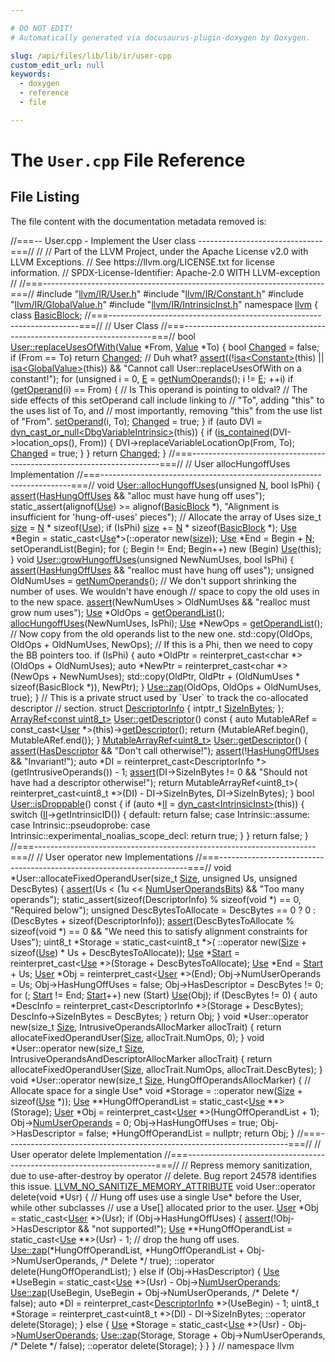 ```yaml
---

# DO NOT EDIT!
# Automatically generated via docusaurus-plugin-doxygen by Doxygen.

slug: /api/files/lib/lib/ir/user-cpp
custom_edit_url: null
keywords:
  - doxygen
  - reference
  - file

---
```





# The `User.cpp` File Reference

<DoxygenPage pluginConfig={pluginConfig}>




## File Listing

The file content with the documentation metadata removed is:

<ProgramListing>

<Link id="l00001" /><CodeLine lineNumber="1"><Highlight kind="comment">//===-- User.cpp - Implement the User class -------------------------------===//</Highlight><Highlight kind="normal"></Highlight></CodeLine>
<Link id="l00002" /><CodeLine lineNumber="2"><Highlight kind="normal"></Highlight><Highlight kind="comment">//</Highlight><Highlight kind="normal"></Highlight></CodeLine>
<Link id="l00003" /><CodeLine lineNumber="3"><Highlight kind="normal"></Highlight><Highlight kind="comment">// Part of the LLVM Project, under the Apache License v2.0 with LLVM Exceptions.</Highlight><Highlight kind="normal"></Highlight></CodeLine>
<Link id="l00004" /><CodeLine lineNumber="4"><Highlight kind="normal"></Highlight><Highlight kind="comment">// See https://llvm.org/LICENSE.txt for license information.</Highlight><Highlight kind="normal"></Highlight></CodeLine>
<Link id="l00005" /><CodeLine lineNumber="5"><Highlight kind="normal"></Highlight><Highlight kind="comment">// SPDX-License-Identifier: Apache-2.0 WITH LLVM-exception</Highlight><Highlight kind="normal"></Highlight></CodeLine>
<Link id="l00006" /><CodeLine lineNumber="6"><Highlight kind="normal"></Highlight><Highlight kind="comment">//</Highlight><Highlight kind="normal"></Highlight></CodeLine>
<Link id="l00007" /><CodeLine lineNumber="7"><Highlight kind="normal"></Highlight><Highlight kind="comment">//===----------------------------------------------------------------------===//</Highlight><Highlight kind="normal"></Highlight></CodeLine>
<Link id="l00008" /><CodeLine lineNumber="8"><Highlight kind="normal"></Highlight></CodeLine>
<Link id="l00009" /><CodeLine lineNumber="9"><Highlight kind="normal"></Highlight><Highlight kind="preprocessor">#include &quot;<a href="/docs/api/files/include/include/llvm/include/llvm/ir/user-h">llvm/IR/User.h</a>&quot;</Highlight><Highlight kind="normal"></Highlight></CodeLine>
<Link id="l00010" /><CodeLine lineNumber="10"><Highlight kind="normal"></Highlight><Highlight kind="preprocessor">#include &quot;<a href="/docs/api/files/include/include/llvm/include/llvm/ir/constant-h">llvm/IR/Constant.h</a>&quot;</Highlight><Highlight kind="normal"></Highlight></CodeLine>
<Link id="l00011" /><CodeLine lineNumber="11"><Highlight kind="normal"></Highlight><Highlight kind="preprocessor">#include &quot;<a href="/docs/api/files/include/include/llvm/include/llvm/ir/globalvalue-h">llvm/IR/GlobalValue.h</a>&quot;</Highlight><Highlight kind="normal"></Highlight></CodeLine>
<Link id="l00012" /><CodeLine lineNumber="12"><Highlight kind="normal"></Highlight><Highlight kind="preprocessor">#include &quot;<a href="/docs/api/files/include/include/llvm/include/llvm/ir/intrinsicinst-h">llvm/IR/IntrinsicInst.h</a>&quot;</Highlight><Highlight kind="normal"></Highlight></CodeLine>
<Link id="l00013" /><CodeLine lineNumber="13"><Highlight kind="normal"></Highlight></CodeLine>
<Link id="l00014" /><CodeLine lineNumber="14"><Highlight kind="normal"></Highlight><Highlight kind="keyword">namespace </Highlight><Highlight kind="normal"><a href="/docs/api/namespaces/llvm">llvm</a> &#123;</Highlight></CodeLine>
<Link id="l00015" /><CodeLine lineNumber="15"><Highlight kind="normal"></Highlight><Highlight kind="keyword">class </Highlight><Highlight kind="normal"><a href="/docs/api/classes/llvm/basicblock">BasicBlock</a>;</Highlight></CodeLine>
<Link id="l00016" /><CodeLine lineNumber="16"><Highlight kind="normal"></Highlight></CodeLine>
<Link id="l00017" /><CodeLine lineNumber="17"><Highlight kind="normal"></Highlight><Highlight kind="comment">//===----------------------------------------------------------------------===//</Highlight><Highlight kind="normal"></Highlight></CodeLine>
<Link id="l00018" /><CodeLine lineNumber="18"><Highlight kind="normal"></Highlight><Highlight kind="comment">//                                 User Class</Highlight><Highlight kind="normal"></Highlight></CodeLine>
<Link id="l00019" /><CodeLine lineNumber="19"><Highlight kind="normal"></Highlight><Highlight kind="comment">//===----------------------------------------------------------------------===//</Highlight><Highlight kind="normal"></Highlight></CodeLine>
<Link id="l00020" /><CodeLine lineNumber="20"><Highlight kind="normal"></Highlight></CodeLine>
<Link id="l00021" /><CodeLine lineNumber="21"><Highlight kind="normal"></Highlight><Highlight kind="keywordtype">bool</Highlight><Highlight kind="normal"> <a href="/docs/api/classes/llvm/user/#a1600c7959045cb6b6a5f5a1d427ec67e">User::replaceUsesOfWith</a>(<a href="/docs/api/classes/llvm/value">Value</a> &#42;From, <a href="/docs/api/classes/llvm/value">Value</a> &#42;To) &#123;</Highlight></CodeLine>
<Link id="l00022" /><CodeLine lineNumber="22"><Highlight kind="normal">  </Highlight><Highlight kind="keywordtype">bool</Highlight><Highlight kind="normal"> <a href="/docs/api/groups/arcopt/#gaa57b1a4e6a1c79233913139635169cf1">Changed</a> = </Highlight><Highlight kind="keyword">false</Highlight><Highlight kind="normal">;</Highlight></CodeLine>
<Link id="l00023" /><CodeLine lineNumber="23"><Highlight kind="normal">  </Highlight><Highlight kind="keywordflow">if</Highlight><Highlight kind="normal"> (From == To) </Highlight><Highlight kind="keywordflow">return</Highlight><Highlight kind="normal"> <a href="/docs/api/groups/arcopt/#gaa57b1a4e6a1c79233913139635169cf1">Changed</a>;   </Highlight><Highlight kind="comment">// Duh what?</Highlight><Highlight kind="normal"></Highlight></CodeLine>
<Link id="l00024" /><CodeLine lineNumber="24"><Highlight kind="normal"></Highlight></CodeLine>
<Link id="l00025" /><CodeLine lineNumber="25"><Highlight kind="normal">  <a href="/docs/api/files/lib/lib/target/lib/target/amdgpu/silowercontrolflow-cpp/#a4868c5d81c5ccc98c47aeab6244346a0">assert</a>((!<a href="/docs/api/namespaces/llvm/#a92ca992e52dddc420f4b069cae06dfbe">isa&lt;Constant&gt;</a>(</Highlight><Highlight kind="keyword">this</Highlight><Highlight kind="normal">) || <a href="/docs/api/namespaces/llvm/#a92ca992e52dddc420f4b069cae06dfbe">isa&lt;GlobalValue&gt;</a>(</Highlight><Highlight kind="keyword">this</Highlight><Highlight kind="normal">)) &amp;&amp;</Highlight></CodeLine>
<Link id="l00026" /><CodeLine lineNumber="26"><Highlight kind="normal">         </Highlight><Highlight kind="stringliteral">&quot;Cannot call User::replaceUsesOfWith on a constant!&quot;</Highlight><Highlight kind="normal">);</Highlight></CodeLine>
<Link id="l00027" /><CodeLine lineNumber="27"><Highlight kind="normal"></Highlight></CodeLine>
<Link id="l00028" /><CodeLine lineNumber="28"><Highlight kind="normal">  </Highlight><Highlight kind="keywordflow">for</Highlight><Highlight kind="normal"> (</Highlight><Highlight kind="keywordtype">unsigned</Highlight><Highlight kind="normal"> i = 0, <a href="/docs/api/files/lib/lib/ir/builtingcs-cpp/#abb2b3a60ccc38a28239e19a1646e0c8a">E</a> = <a href="/docs/api/classes/llvm/user/#addec638786f763d967811b45cb662f1f">getNumOperands</a>(); i != <a href="/docs/api/files/lib/lib/ir/builtingcs-cpp/#abb2b3a60ccc38a28239e19a1646e0c8a">E</a>; ++i)</Highlight></CodeLine>
<Link id="l00029" /><CodeLine lineNumber="29"><Highlight kind="normal">    </Highlight><Highlight kind="keywordflow">if</Highlight><Highlight kind="normal"> (<a href="/docs/api/classes/llvm/user/#aa0a2cb1582d1cec317bd205085469ca1">getOperand</a>(i) == From) &#123;  </Highlight><Highlight kind="comment">// Is This operand is pointing to oldval?</Highlight><Highlight kind="normal"></Highlight></CodeLine>
<Link id="l00030" /><CodeLine lineNumber="30"><Highlight kind="normal">      </Highlight><Highlight kind="comment">// The side effects of this setOperand call include linking to</Highlight><Highlight kind="normal"></Highlight></CodeLine>
<Link id="l00031" /><CodeLine lineNumber="31"><Highlight kind="normal">      </Highlight><Highlight kind="comment">// &quot;To&quot;, adding &quot;this&quot; to the uses list of To, and</Highlight><Highlight kind="normal"></Highlight></CodeLine>
<Link id="l00032" /><CodeLine lineNumber="32"><Highlight kind="normal">      </Highlight><Highlight kind="comment">// most importantly, removing &quot;this&quot; from the use list of &quot;From&quot;.</Highlight><Highlight kind="normal"></Highlight></CodeLine>
<Link id="l00033" /><CodeLine lineNumber="33"><Highlight kind="normal">      <a href="/docs/api/classes/llvm/user/#a5fa9b8e1842b354f64c1ba6be0a4a17f">setOperand</a>(i, To);</Highlight></CodeLine>
<Link id="l00034" /><CodeLine lineNumber="34"><Highlight kind="normal">      <a href="/docs/api/groups/arcopt/#gaa57b1a4e6a1c79233913139635169cf1">Changed</a> = </Highlight><Highlight kind="keyword">true</Highlight><Highlight kind="normal">;</Highlight></CodeLine>
<Link id="l00035" /><CodeLine lineNumber="35"><Highlight kind="normal">    &#125;</Highlight></CodeLine>
<Link id="l00036" /><CodeLine lineNumber="36"><Highlight kind="normal">  </Highlight><Highlight kind="keywordflow">if</Highlight><Highlight kind="normal"> (</Highlight><Highlight kind="keyword">auto</Highlight><Highlight kind="normal"> DVI = <a href="/docs/api/namespaces/llvm/#a5f6182886dc2f96c204299e92c1565d5">dyn&#95;cast&#95;or&#95;null&lt;DbgVariableIntrinsic&gt;</a>(</Highlight><Highlight kind="keyword">this</Highlight><Highlight kind="normal">)) &#123;</Highlight></CodeLine>
<Link id="l00037" /><CodeLine lineNumber="37"><Highlight kind="normal">    </Highlight><Highlight kind="keywordflow">if</Highlight><Highlight kind="normal"> (<a href="/docs/api/namespaces/llvm/#acd1cd968cb420c82d70926920fcdc7d7">is&#95;contained</a>(DVI-&gt;location&#95;ops(), From)) &#123;</Highlight></CodeLine>
<Link id="l00038" /><CodeLine lineNumber="38"><Highlight kind="normal">      DVI-&gt;replaceVariableLocationOp(From, To);</Highlight></CodeLine>
<Link id="l00039" /><CodeLine lineNumber="39"><Highlight kind="normal">      <a href="/docs/api/groups/arcopt/#gaa57b1a4e6a1c79233913139635169cf1">Changed</a> = </Highlight><Highlight kind="keyword">true</Highlight><Highlight kind="normal">;</Highlight></CodeLine>
<Link id="l00040" /><CodeLine lineNumber="40"><Highlight kind="normal">    &#125;</Highlight></CodeLine>
<Link id="l00041" /><CodeLine lineNumber="41"><Highlight kind="normal">  &#125;</Highlight></CodeLine>
<Link id="l00042" /><CodeLine lineNumber="42"><Highlight kind="normal"></Highlight></CodeLine>
<Link id="l00043" /><CodeLine lineNumber="43"><Highlight kind="normal">  </Highlight><Highlight kind="keywordflow">return</Highlight><Highlight kind="normal"> <a href="/docs/api/groups/arcopt/#gaa57b1a4e6a1c79233913139635169cf1">Changed</a>;</Highlight></CodeLine>
<Link id="l00044" /><CodeLine lineNumber="44"><Highlight kind="normal">&#125;</Highlight></CodeLine>
<Link id="l00045" /><CodeLine lineNumber="45"><Highlight kind="normal"></Highlight></CodeLine>
<Link id="l00046" /><CodeLine lineNumber="46"><Highlight kind="normal"></Highlight><Highlight kind="comment">//===----------------------------------------------------------------------===//</Highlight><Highlight kind="normal"></Highlight></CodeLine>
<Link id="l00047" /><CodeLine lineNumber="47"><Highlight kind="normal"></Highlight><Highlight kind="comment">//                         User allocHungoffUses Implementation</Highlight><Highlight kind="normal"></Highlight></CodeLine>
<Link id="l00048" /><CodeLine lineNumber="48"><Highlight kind="normal"></Highlight><Highlight kind="comment">//===----------------------------------------------------------------------===//</Highlight><Highlight kind="normal"></Highlight></CodeLine>
<Link id="l00049" /><CodeLine lineNumber="49"><Highlight kind="normal"></Highlight></CodeLine>
<Link id="l00050" /><CodeLine lineNumber="50"><Highlight kind="normal"></Highlight><Highlight kind="keywordtype">void</Highlight><Highlight kind="normal"> <a href="/docs/api/classes/llvm/user/#a1f1febd65726339f65bf604c66f908c0">User::allocHungoffUses</a>(</Highlight><Highlight kind="keywordtype">unsigned</Highlight><Highlight kind="normal"> <a href="/docs/api/files/lib/lib/support/regcomp-c/#a0240ac851181b84ac374872dc5434ee4">N</a>, </Highlight><Highlight kind="keywordtype">bool</Highlight><Highlight kind="normal"> IsPhi) &#123;</Highlight></CodeLine>
<Link id="l00051" /><CodeLine lineNumber="51"><Highlight kind="normal">  <a href="/docs/api/files/lib/lib/target/lib/target/amdgpu/silowercontrolflow-cpp/#a4868c5d81c5ccc98c47aeab6244346a0">assert</a>(<a href="/docs/api/classes/llvm/value/#abe68086704afcf3325b6b9b14ca4b625">HasHungOffUses</a> &amp;&amp; </Highlight><Highlight kind="stringliteral">&quot;alloc must have hung off uses&quot;</Highlight><Highlight kind="normal">);</Highlight></CodeLine>
<Link id="l00052" /><CodeLine lineNumber="52"><Highlight kind="normal"></Highlight></CodeLine>
<Link id="l00053" /><CodeLine lineNumber="53"><Highlight kind="normal">  </Highlight><Highlight kind="keyword">static&#95;assert</Highlight><Highlight kind="normal">(</Highlight><Highlight kind="keyword">alignof</Highlight><Highlight kind="normal">(<a href="/docs/api/namespaces/llvm/rdf/#abd774f5d3a81e00ffb690f4f5c0c82cf">Use</a>) &gt;= </Highlight><Highlight kind="keyword">alignof</Highlight><Highlight kind="normal">(<a href="/docs/api/namespaces/llvm/isd/#a22ea9cec080dd5f4f47ba234c2f59110a8472e46f9e4db168c5610ecdfb05dbaf">BasicBlock</a> &#42;),</Highlight></CodeLine>
<Link id="l00054" /><CodeLine lineNumber="54"><Highlight kind="normal">                </Highlight><Highlight kind="stringliteral">&quot;Alignment is insufficient for &#39;hung-off-uses&#39; pieces&quot;</Highlight><Highlight kind="normal">);</Highlight></CodeLine>
<Link id="l00055" /><CodeLine lineNumber="55"><Highlight kind="normal"></Highlight></CodeLine>
<Link id="l00056" /><CodeLine lineNumber="56"><Highlight kind="normal">  </Highlight><Highlight kind="comment">// Allocate the array of Uses</Highlight><Highlight kind="normal"></Highlight></CodeLine>
<Link id="l00057" /><CodeLine lineNumber="57"><Highlight kind="normal">  </Highlight><Highlight kind="keywordtype">size&#95;t</Highlight><Highlight kind="normal"> <a href="/docs/api/files/lib/lib/target/lib/target/nvptx/nvvmreflect-cpp/#ac934769d93af95250952646a3829df4c">size</a> = <a href="/docs/api/files/lib/lib/support/regcomp-c/#a0240ac851181b84ac374872dc5434ee4">N</a> &#42; </Highlight><Highlight kind="keyword">sizeof</Highlight><Highlight kind="normal">(<a href="/docs/api/namespaces/llvm/rdf/#abd774f5d3a81e00ffb690f4f5c0c82cf">Use</a>);</Highlight></CodeLine>
<Link id="l00058" /><CodeLine lineNumber="58"><Highlight kind="normal">  </Highlight><Highlight kind="keywordflow">if</Highlight><Highlight kind="normal"> (IsPhi)</Highlight></CodeLine>
<Link id="l00059" /><CodeLine lineNumber="59"><Highlight kind="normal">    <a href="/docs/api/files/lib/lib/target/lib/target/nvptx/nvvmreflect-cpp/#ac934769d93af95250952646a3829df4c">size</a> += <a href="/docs/api/files/lib/lib/support/regcomp-c/#a0240ac851181b84ac374872dc5434ee4">N</a> &#42; </Highlight><Highlight kind="keyword">sizeof</Highlight><Highlight kind="normal">(<a href="/docs/api/namespaces/llvm/isd/#a22ea9cec080dd5f4f47ba234c2f59110a8472e46f9e4db168c5610ecdfb05dbaf">BasicBlock</a> &#42;);</Highlight></CodeLine>
<Link id="l00060" /><CodeLine lineNumber="60"><Highlight kind="normal">  <a href="/docs/api/namespaces/llvm/rdf/#abd774f5d3a81e00ffb690f4f5c0c82cf">Use</a> &#42;Begin = </Highlight><Highlight kind="keyword">static&#95;cast&lt;</Highlight><Highlight kind="normal"><a href="/docs/api/namespaces/llvm/rdf/#abd774f5d3a81e00ffb690f4f5c0c82cf">Use</a>&#42;</Highlight><Highlight kind="keyword">&gt;</Highlight><Highlight kind="normal">(::operator </Highlight><Highlight kind="keyword">new</Highlight><Highlight kind="normal">(<a href="/docs/api/files/lib/lib/target/lib/target/nvptx/nvvmreflect-cpp/#ac934769d93af95250952646a3829df4c">size</a>));</Highlight></CodeLine>
<Link id="l00061" /><CodeLine lineNumber="61"><Highlight kind="normal">  <a href="/docs/api/namespaces/llvm/rdf/#abd774f5d3a81e00ffb690f4f5c0c82cf">Use</a> &#42;End = Begin + <a href="/docs/api/files/lib/lib/support/regcomp-c/#a0240ac851181b84ac374872dc5434ee4">N</a>;</Highlight></CodeLine>
<Link id="l00062" /><CodeLine lineNumber="62"><Highlight kind="normal">  setOperandList(Begin);</Highlight></CodeLine>
<Link id="l00063" /><CodeLine lineNumber="63"><Highlight kind="normal">  </Highlight><Highlight kind="keywordflow">for</Highlight><Highlight kind="normal"> (; Begin != End; Begin++)</Highlight></CodeLine>
<Link id="l00064" /><CodeLine lineNumber="64"><Highlight kind="normal">    </Highlight><Highlight kind="keyword">new</Highlight><Highlight kind="normal"> (Begin) <a href="/docs/api/namespaces/llvm/rdf/#abd774f5d3a81e00ffb690f4f5c0c82cf">Use</a>(</Highlight><Highlight kind="keyword">this</Highlight><Highlight kind="normal">);</Highlight></CodeLine>
<Link id="l00065" /><CodeLine lineNumber="65"><Highlight kind="normal">&#125;</Highlight></CodeLine>
<Link id="l00066" /><CodeLine lineNumber="66"><Highlight kind="normal"></Highlight></CodeLine>
<Link id="l00067" /><CodeLine lineNumber="67"><Highlight kind="normal"></Highlight><Highlight kind="keywordtype">void</Highlight><Highlight kind="normal"> <a href="/docs/api/classes/llvm/user/#af834e5d5dd096241c0bcc01c5a9c0902">User::growHungoffUses</a>(</Highlight><Highlight kind="keywordtype">unsigned</Highlight><Highlight kind="normal"> NewNumUses, </Highlight><Highlight kind="keywordtype">bool</Highlight><Highlight kind="normal"> IsPhi) &#123;</Highlight></CodeLine>
<Link id="l00068" /><CodeLine lineNumber="68"><Highlight kind="normal">  <a href="/docs/api/files/lib/lib/target/lib/target/amdgpu/silowercontrolflow-cpp/#a4868c5d81c5ccc98c47aeab6244346a0">assert</a>(<a href="/docs/api/classes/llvm/value/#abe68086704afcf3325b6b9b14ca4b625">HasHungOffUses</a> &amp;&amp; </Highlight><Highlight kind="stringliteral">&quot;realloc must have hung off uses&quot;</Highlight><Highlight kind="normal">);</Highlight></CodeLine>
<Link id="l00069" /><CodeLine lineNumber="69"><Highlight kind="normal"></Highlight></CodeLine>
<Link id="l00070" /><CodeLine lineNumber="70"><Highlight kind="normal">  </Highlight><Highlight kind="keywordtype">unsigned</Highlight><Highlight kind="normal"> OldNumUses = <a href="/docs/api/classes/llvm/user/#addec638786f763d967811b45cb662f1f">getNumOperands</a>();</Highlight></CodeLine>
<Link id="l00071" /><CodeLine lineNumber="71"><Highlight kind="normal"></Highlight></CodeLine>
<Link id="l00072" /><CodeLine lineNumber="72"><Highlight kind="normal">  </Highlight><Highlight kind="comment">// We don&#39;t support shrinking the number of uses.  We wouldn&#39;t have enough</Highlight><Highlight kind="normal"></Highlight></CodeLine>
<Link id="l00073" /><CodeLine lineNumber="73"><Highlight kind="normal">  </Highlight><Highlight kind="comment">// space to copy the old uses in to the new space.</Highlight><Highlight kind="normal"></Highlight></CodeLine>
<Link id="l00074" /><CodeLine lineNumber="74"><Highlight kind="normal">  <a href="/docs/api/files/lib/lib/target/lib/target/amdgpu/silowercontrolflow-cpp/#a4868c5d81c5ccc98c47aeab6244346a0">assert</a>(NewNumUses &gt; OldNumUses &amp;&amp; </Highlight><Highlight kind="stringliteral">&quot;realloc must grow num uses&quot;</Highlight><Highlight kind="normal">);</Highlight></CodeLine>
<Link id="l00075" /><CodeLine lineNumber="75"><Highlight kind="normal"></Highlight></CodeLine>
<Link id="l00076" /><CodeLine lineNumber="76"><Highlight kind="normal">  <a href="/docs/api/namespaces/llvm/rdf/#abd774f5d3a81e00ffb690f4f5c0c82cf">Use</a> &#42;OldOps = <a href="/docs/api/classes/llvm/user/#a024c7e10ce431a93ffdb4e5e6401e0be">getOperandList</a>();</Highlight></CodeLine>
<Link id="l00077" /><CodeLine lineNumber="77"><Highlight kind="normal">  <a href="/docs/api/classes/llvm/user/#a1f1febd65726339f65bf604c66f908c0">allocHungoffUses</a>(NewNumUses, IsPhi);</Highlight></CodeLine>
<Link id="l00078" /><CodeLine lineNumber="78"><Highlight kind="normal">  <a href="/docs/api/namespaces/llvm/rdf/#abd774f5d3a81e00ffb690f4f5c0c82cf">Use</a> &#42;NewOps = <a href="/docs/api/classes/llvm/user/#a024c7e10ce431a93ffdb4e5e6401e0be">getOperandList</a>();</Highlight></CodeLine>
<Link id="l00079" /><CodeLine lineNumber="79"><Highlight kind="normal"></Highlight></CodeLine>
<Link id="l00080" /><CodeLine lineNumber="80"><Highlight kind="normal">  </Highlight><Highlight kind="comment">// Now copy from the old operands list to the new one.</Highlight><Highlight kind="normal"></Highlight></CodeLine>
<Link id="l00081" /><CodeLine lineNumber="81"><Highlight kind="normal">  std::copy(OldOps, OldOps + OldNumUses, NewOps);</Highlight></CodeLine>
<Link id="l00082" /><CodeLine lineNumber="82"><Highlight kind="normal"></Highlight></CodeLine>
<Link id="l00083" /><CodeLine lineNumber="83"><Highlight kind="normal">  </Highlight><Highlight kind="comment">// If this is a Phi, then we need to copy the BB pointers too.</Highlight><Highlight kind="normal"></Highlight></CodeLine>
<Link id="l00084" /><CodeLine lineNumber="84"><Highlight kind="normal">  </Highlight><Highlight kind="keywordflow">if</Highlight><Highlight kind="normal"> (IsPhi) &#123;</Highlight></CodeLine>
<Link id="l00085" /><CodeLine lineNumber="85"><Highlight kind="normal">    </Highlight><Highlight kind="keyword">auto</Highlight><Highlight kind="normal"> &#42;OldPtr = </Highlight><Highlight kind="keyword">reinterpret&#95;cast&lt;</Highlight><Highlight kind="keywordtype">char</Highlight><Highlight kind="normal"> &#42;</Highlight><Highlight kind="keyword">&gt;</Highlight><Highlight kind="normal">(OldOps + OldNumUses);</Highlight></CodeLine>
<Link id="l00086" /><CodeLine lineNumber="86"><Highlight kind="normal">    </Highlight><Highlight kind="keyword">auto</Highlight><Highlight kind="normal"> &#42;NewPtr = </Highlight><Highlight kind="keyword">reinterpret&#95;cast&lt;</Highlight><Highlight kind="keywordtype">char</Highlight><Highlight kind="normal"> &#42;</Highlight><Highlight kind="keyword">&gt;</Highlight><Highlight kind="normal">(NewOps + NewNumUses);</Highlight></CodeLine>
<Link id="l00087" /><CodeLine lineNumber="87"><Highlight kind="normal">    std::copy(OldPtr, OldPtr + (OldNumUses &#42; </Highlight><Highlight kind="keyword">sizeof</Highlight><Highlight kind="normal">(BasicBlock &#42;)), NewPtr);</Highlight></CodeLine>
<Link id="l00088" /><CodeLine lineNumber="88"><Highlight kind="normal">  &#125;</Highlight></CodeLine>
<Link id="l00089" /><CodeLine lineNumber="89"><Highlight kind="normal">  <a href="/docs/api/classes/llvm/use/#a017fb8dfaf7591379bf7596ce0f196eb">Use::zap</a>(OldOps, OldOps + OldNumUses, </Highlight><Highlight kind="keyword">true</Highlight><Highlight kind="normal">);</Highlight></CodeLine>
<Link id="l00090" /><CodeLine lineNumber="90"><Highlight kind="normal">&#125;</Highlight></CodeLine>
<Link id="l00091" /><CodeLine lineNumber="91"><Highlight kind="normal"></Highlight></CodeLine>
<Link id="l00092" /><CodeLine lineNumber="92"><Highlight kind="normal"></Highlight></CodeLine>
<Link id="l00093" /><CodeLine lineNumber="93"><Highlight kind="normal"></Highlight><Highlight kind="comment">// This is a private struct used by &#96;User&#96; to track the co-allocated descriptor</Highlight><Highlight kind="normal"></Highlight></CodeLine>
<Link id="l00094" /><CodeLine lineNumber="94"><Highlight kind="normal"></Highlight><Highlight kind="comment">// section.</Highlight><Highlight kind="normal"></Highlight></CodeLine>
<Link id="l00095" /><CodeLine lineNumber="95"><Highlight kind="normal"></Highlight><Highlight kind="keyword">struct </Highlight><Highlight kind="normal"><a href="/docs/api/structs/llvm/descriptorinfo">DescriptorInfo</a> &#123;</Highlight></CodeLine>
<Link id="l00096" /><CodeLine lineNumber="96"><Highlight kind="normal">  intptr&#95;t <a href="/docs/api/structs/llvm/descriptorinfo/#a87112c664e8508aa7fca39c810cd4229">SizeInBytes</a>;</Highlight></CodeLine>
<Link id="l00097" /><CodeLine lineNumber="97"><Highlight kind="normal">&#125;;</Highlight></CodeLine>
<Link id="l00098" /><CodeLine lineNumber="98"><Highlight kind="normal"></Highlight></CodeLine>
<Link id="l00099" /><CodeLine lineNumber="99"><Highlight kind="normal"><a href="/docs/api/classes/llvm/arrayref">ArrayRef&lt;const uint8&#95;t&gt;</a> <a href="/docs/api/classes/llvm/user/#a0d4a83cd78f12aa1ab452c4d94b9cb7b">User::getDescriptor</a>()</Highlight><Highlight kind="keyword"> const </Highlight><Highlight kind="normal">&#123;</Highlight></CodeLine>
<Link id="l00100" /><CodeLine lineNumber="100"><Highlight kind="normal">  </Highlight><Highlight kind="keyword">auto</Highlight><Highlight kind="normal"> MutableARef = </Highlight><Highlight kind="keyword">const&#95;cast&lt;</Highlight><Highlight kind="normal"><a href="/docs/api/classes/llvm/user/#a282fa3e9586425313e0a954c18deee15">User</a> &#42;</Highlight><Highlight kind="keyword">&gt;</Highlight><Highlight kind="normal">(</Highlight><Highlight kind="keyword">this</Highlight><Highlight kind="normal">)-&gt;<a href="/docs/api/classes/llvm/user/#a0d4a83cd78f12aa1ab452c4d94b9cb7b">getDescriptor</a>();</Highlight></CodeLine>
<Link id="l00101" /><CodeLine lineNumber="101"><Highlight kind="normal">  </Highlight><Highlight kind="keywordflow">return</Highlight><Highlight kind="normal"> &#123;MutableARef.begin(), MutableARef.end()&#125;;</Highlight></CodeLine>
<Link id="l00102" /><CodeLine lineNumber="102"><Highlight kind="normal">&#125;</Highlight></CodeLine>
<Link id="l00103" /><CodeLine lineNumber="103"><Highlight kind="normal"></Highlight></CodeLine>
<Link id="l00104" /><CodeLine lineNumber="104"><Highlight kind="normal"><a href="/docs/api/classes/llvm/mutablearrayref">MutableArrayRef&lt;uint8&#95;t&gt;</a> <a href="/docs/api/classes/llvm/user/#a0d4a83cd78f12aa1ab452c4d94b9cb7b">User::getDescriptor</a>() &#123;</Highlight></CodeLine>
<Link id="l00105" /><CodeLine lineNumber="105"><Highlight kind="normal">  <a href="/docs/api/files/lib/lib/target/lib/target/amdgpu/silowercontrolflow-cpp/#a4868c5d81c5ccc98c47aeab6244346a0">assert</a>(<a href="/docs/api/classes/llvm/value/#ae534948f447c9e41a6890b01a8c13f0a">HasDescriptor</a> &amp;&amp; </Highlight><Highlight kind="stringliteral">&quot;Don&#39;t call otherwise!&quot;</Highlight><Highlight kind="normal">);</Highlight></CodeLine>
<Link id="l00106" /><CodeLine lineNumber="106"><Highlight kind="normal">  <a href="/docs/api/files/lib/lib/target/lib/target/amdgpu/silowercontrolflow-cpp/#a4868c5d81c5ccc98c47aeab6244346a0">assert</a>(!<a href="/docs/api/classes/llvm/value/#abe68086704afcf3325b6b9b14ca4b625">HasHungOffUses</a> &amp;&amp; </Highlight><Highlight kind="stringliteral">&quot;Invariant!&quot;</Highlight><Highlight kind="normal">);</Highlight></CodeLine>
<Link id="l00107" /><CodeLine lineNumber="107"><Highlight kind="normal"></Highlight></CodeLine>
<Link id="l00108" /><CodeLine lineNumber="108"><Highlight kind="normal">  </Highlight><Highlight kind="keyword">auto</Highlight><Highlight kind="normal"> &#42;DI = </Highlight><Highlight kind="keyword">reinterpret&#95;cast&lt;</Highlight><Highlight kind="normal">DescriptorInfo &#42;</Highlight><Highlight kind="keyword">&gt;</Highlight><Highlight kind="normal">(getIntrusiveOperands()) - 1;</Highlight></CodeLine>
<Link id="l00109" /><CodeLine lineNumber="109"><Highlight kind="normal">  <a href="/docs/api/files/lib/lib/target/lib/target/amdgpu/silowercontrolflow-cpp/#a4868c5d81c5ccc98c47aeab6244346a0">assert</a>(DI-&gt;SizeInBytes != 0 &amp;&amp; </Highlight><Highlight kind="stringliteral">&quot;Should not have had a descriptor otherwise!&quot;</Highlight><Highlight kind="normal">);</Highlight></CodeLine>
<Link id="l00110" /><CodeLine lineNumber="110"><Highlight kind="normal"></Highlight></CodeLine>
<Link id="l00111" /><CodeLine lineNumber="111"><Highlight kind="normal">  </Highlight><Highlight kind="keywordflow">return</Highlight><Highlight kind="normal"> MutableArrayRef&lt;uint8&#95;t&gt;(</Highlight></CodeLine>
<Link id="l00112" /><CodeLine lineNumber="112"><Highlight kind="normal">      </Highlight><Highlight kind="keyword">reinterpret&#95;cast&lt;</Highlight><Highlight kind="normal">uint8&#95;t &#42;</Highlight><Highlight kind="keyword">&gt;</Highlight><Highlight kind="normal">(DI) - DI-&gt;SizeInBytes, DI-&gt;SizeInBytes);</Highlight></CodeLine>
<Link id="l00113" /><CodeLine lineNumber="113"><Highlight kind="normal">&#125;</Highlight></CodeLine>
<Link id="l00114" /><CodeLine lineNumber="114"><Highlight kind="normal"></Highlight></CodeLine>
<Link id="l00115" /><CodeLine lineNumber="115"><Highlight kind="normal"></Highlight><Highlight kind="keywordtype">bool</Highlight><Highlight kind="normal"> <a href="/docs/api/classes/llvm/user/#af6a49991304b167c94f4a9756d3fd48f">User::isDroppable</a>()</Highlight><Highlight kind="keyword"> const </Highlight><Highlight kind="normal">&#123;</Highlight></CodeLine>
<Link id="l00116" /><CodeLine lineNumber="116"><Highlight kind="normal">  </Highlight><Highlight kind="keywordflow">if</Highlight><Highlight kind="normal"> (</Highlight><Highlight kind="keyword">auto</Highlight><Highlight kind="normal"> &#42;<a href="/docs/api/files/lib/lib/target/lib/target/nvptx/nvvmintrrange-cpp/#ac5804672fc0850438d63caec770647f8">II</a> = <a href="/docs/api/namespaces/llvm/#a22eeee01734061ac1b31ccd994c49eef">dyn&#95;cast&lt;IntrinsicInst&gt;</a>(</Highlight><Highlight kind="keyword">this</Highlight><Highlight kind="normal">)) &#123;</Highlight></CodeLine>
<Link id="l00117" /><CodeLine lineNumber="117"><Highlight kind="normal">    </Highlight><Highlight kind="keywordflow">switch</Highlight><Highlight kind="normal"> (<a href="/docs/api/files/lib/lib/target/lib/target/nvptx/nvvmintrrange-cpp/#ac5804672fc0850438d63caec770647f8">II</a>-&gt;getIntrinsicID()) &#123;</Highlight></CodeLine>
<Link id="l00118" /><CodeLine lineNumber="118"><Highlight kind="normal">    </Highlight><Highlight kind="keywordflow">default</Highlight><Highlight kind="normal">:</Highlight></CodeLine>
<Link id="l00119" /><CodeLine lineNumber="119"><Highlight kind="normal">      </Highlight><Highlight kind="keywordflow">return</Highlight><Highlight kind="normal"> </Highlight><Highlight kind="keyword">false</Highlight><Highlight kind="normal">;</Highlight></CodeLine>
<Link id="l00120" /><CodeLine lineNumber="120"><Highlight kind="normal">    </Highlight><Highlight kind="keywordflow">case</Highlight><Highlight kind="normal"> Intrinsic::assume:</Highlight></CodeLine>
<Link id="l00121" /><CodeLine lineNumber="121"><Highlight kind="normal">    </Highlight><Highlight kind="keywordflow">case</Highlight><Highlight kind="normal"> Intrinsic::pseudoprobe:</Highlight></CodeLine>
<Link id="l00122" /><CodeLine lineNumber="122"><Highlight kind="normal">    </Highlight><Highlight kind="keywordflow">case</Highlight><Highlight kind="normal"> Intrinsic::experimental&#95;noalias&#95;scope&#95;decl:</Highlight></CodeLine>
<Link id="l00123" /><CodeLine lineNumber="123"><Highlight kind="normal">      </Highlight><Highlight kind="keywordflow">return</Highlight><Highlight kind="normal"> </Highlight><Highlight kind="keyword">true</Highlight><Highlight kind="normal">;</Highlight></CodeLine>
<Link id="l00124" /><CodeLine lineNumber="124"><Highlight kind="normal">    &#125;</Highlight></CodeLine>
<Link id="l00125" /><CodeLine lineNumber="125"><Highlight kind="normal">  &#125;</Highlight></CodeLine>
<Link id="l00126" /><CodeLine lineNumber="126"><Highlight kind="normal">  </Highlight><Highlight kind="keywordflow">return</Highlight><Highlight kind="normal"> </Highlight><Highlight kind="keyword">false</Highlight><Highlight kind="normal">;</Highlight></CodeLine>
<Link id="l00127" /><CodeLine lineNumber="127"><Highlight kind="normal">&#125;</Highlight></CodeLine>
<Link id="l00128" /><CodeLine lineNumber="128"><Highlight kind="normal"></Highlight></CodeLine>
<Link id="l00129" /><CodeLine lineNumber="129"><Highlight kind="normal"></Highlight><Highlight kind="comment">//===----------------------------------------------------------------------===//</Highlight><Highlight kind="normal"></Highlight></CodeLine>
<Link id="l00130" /><CodeLine lineNumber="130"><Highlight kind="normal"></Highlight><Highlight kind="comment">//                         User operator new Implementations</Highlight><Highlight kind="normal"></Highlight></CodeLine>
<Link id="l00131" /><CodeLine lineNumber="131"><Highlight kind="normal"></Highlight><Highlight kind="comment">//===----------------------------------------------------------------------===//</Highlight><Highlight kind="normal"></Highlight></CodeLine>
<Link id="l00132" /><CodeLine lineNumber="132"><Highlight kind="normal"></Highlight></CodeLine>
<Link id="l00133" /><CodeLine lineNumber="133"><Highlight kind="normal"></Highlight><Highlight kind="keywordtype">void</Highlight><Highlight kind="normal"> &#42;User::allocateFixedOperandUser(</Highlight><Highlight kind="keywordtype">size&#95;t</Highlight><Highlight kind="normal"> <a href="/docs/api/files/lib/lib/analysis/inlineorder-cpp/#a7ee6f0cb51c3b9056199e9a0001fe8c3a6f6cb72d544962fa333e2e34ce64f719">Size</a>, </Highlight><Highlight kind="keywordtype">unsigned</Highlight><Highlight kind="normal"> Us,</Highlight></CodeLine>
<Link id="l00134" /><CodeLine lineNumber="134"><Highlight kind="normal">                                     </Highlight><Highlight kind="keywordtype">unsigned</Highlight><Highlight kind="normal"> DescBytes) &#123;</Highlight></CodeLine>
<Link id="l00135" /><CodeLine lineNumber="135"><Highlight kind="normal">  <a href="/docs/api/files/lib/lib/target/lib/target/amdgpu/silowercontrolflow-cpp/#a4868c5d81c5ccc98c47aeab6244346a0">assert</a>(Us &lt; (1u &lt;&lt; <a href="/docs/api/classes/llvm/value/#a19833a77591e9d860373ab7fc4793044a6050aee72ddd23b6d91ec3f126679fec">NumUserOperandsBits</a>) &amp;&amp; </Highlight><Highlight kind="stringliteral">&quot;Too many operands&quot;</Highlight><Highlight kind="normal">);</Highlight></CodeLine>
<Link id="l00136" /><CodeLine lineNumber="136"><Highlight kind="normal"></Highlight></CodeLine>
<Link id="l00137" /><CodeLine lineNumber="137"><Highlight kind="normal">  </Highlight><Highlight kind="keyword">static&#95;assert</Highlight><Highlight kind="normal">(</Highlight><Highlight kind="keyword">sizeof</Highlight><Highlight kind="normal">(DescriptorInfo) % </Highlight><Highlight kind="keyword">sizeof</Highlight><Highlight kind="normal">(</Highlight><Highlight kind="keywordtype">void</Highlight><Highlight kind="normal"> &#42;) == 0, </Highlight><Highlight kind="stringliteral">&quot;Required below&quot;</Highlight><Highlight kind="normal">);</Highlight></CodeLine>
<Link id="l00138" /><CodeLine lineNumber="138"><Highlight kind="normal"></Highlight></CodeLine>
<Link id="l00139" /><CodeLine lineNumber="139"><Highlight kind="normal">  </Highlight><Highlight kind="keywordtype">unsigned</Highlight><Highlight kind="normal"> DescBytesToAllocate =</Highlight></CodeLine>
<Link id="l00140" /><CodeLine lineNumber="140"><Highlight kind="normal">      DescBytes == 0 ? 0 : (DescBytes + </Highlight><Highlight kind="keyword">sizeof</Highlight><Highlight kind="normal">(DescriptorInfo));</Highlight></CodeLine>
<Link id="l00141" /><CodeLine lineNumber="141"><Highlight kind="normal">  <a href="/docs/api/files/lib/lib/target/lib/target/amdgpu/silowercontrolflow-cpp/#a4868c5d81c5ccc98c47aeab6244346a0">assert</a>(DescBytesToAllocate % </Highlight><Highlight kind="keyword">sizeof</Highlight><Highlight kind="normal">(</Highlight><Highlight kind="keywordtype">void</Highlight><Highlight kind="normal"> &#42;) == 0 &amp;&amp;</Highlight></CodeLine>
<Link id="l00142" /><CodeLine lineNumber="142"><Highlight kind="normal">         </Highlight><Highlight kind="stringliteral">&quot;We need this to satisfy alignment constraints for Uses&quot;</Highlight><Highlight kind="normal">);</Highlight></CodeLine>
<Link id="l00143" /><CodeLine lineNumber="143"><Highlight kind="normal"></Highlight></CodeLine>
<Link id="l00144" /><CodeLine lineNumber="144"><Highlight kind="normal">  uint8&#95;t &#42;Storage = </Highlight><Highlight kind="keyword">static&#95;cast&lt;</Highlight><Highlight kind="normal">uint8&#95;t &#42;</Highlight><Highlight kind="keyword">&gt;</Highlight><Highlight kind="normal">(</Highlight></CodeLine>
<Link id="l00145" /><CodeLine lineNumber="145"><Highlight kind="normal">      ::operator </Highlight><Highlight kind="keyword">new</Highlight><Highlight kind="normal">(<a href="/docs/api/files/lib/lib/analysis/inlineorder-cpp/#a7ee6f0cb51c3b9056199e9a0001fe8c3a6f6cb72d544962fa333e2e34ce64f719">Size</a> + </Highlight><Highlight kind="keyword">sizeof</Highlight><Highlight kind="normal">(<a href="/docs/api/namespaces/llvm/rdf/#abd774f5d3a81e00ffb690f4f5c0c82cf">Use</a>) &#42; Us + DescBytesToAllocate));</Highlight></CodeLine>
<Link id="l00146" /><CodeLine lineNumber="146"><Highlight kind="normal">  <a href="/docs/api/namespaces/llvm/rdf/#abd774f5d3a81e00ffb690f4f5c0c82cf">Use</a> &#42;<a href="/docs/api/namespaces/llvm/memprof/#abee3ddc7c6eb611a3b96fb69489c81caaa6122a65eaa676f700ae68d393054a37">Start</a> = </Highlight><Highlight kind="keyword">reinterpret&#95;cast&lt;</Highlight><Highlight kind="normal"><a href="/docs/api/namespaces/llvm/rdf/#abd774f5d3a81e00ffb690f4f5c0c82cf">Use</a> &#42;</Highlight><Highlight kind="keyword">&gt;</Highlight><Highlight kind="normal">(Storage + DescBytesToAllocate);</Highlight></CodeLine>
<Link id="l00147" /><CodeLine lineNumber="147"><Highlight kind="normal">  <a href="/docs/api/namespaces/llvm/rdf/#abd774f5d3a81e00ffb690f4f5c0c82cf">Use</a> &#42;End = <a href="/docs/api/namespaces/llvm/memprof/#abee3ddc7c6eb611a3b96fb69489c81caaa6122a65eaa676f700ae68d393054a37">Start</a> + Us;</Highlight></CodeLine>
<Link id="l00148" /><CodeLine lineNumber="148"><Highlight kind="normal">  <a href="/docs/api/classes/llvm/user/#a282fa3e9586425313e0a954c18deee15">User</a> &#42;Obj = </Highlight><Highlight kind="keyword">reinterpret&#95;cast&lt;</Highlight><Highlight kind="normal"><a href="/docs/api/classes/llvm/user/#a282fa3e9586425313e0a954c18deee15">User</a> &#42;</Highlight><Highlight kind="keyword">&gt;</Highlight><Highlight kind="normal">(End);</Highlight></CodeLine>
<Link id="l00149" /><CodeLine lineNumber="149"><Highlight kind="normal">  Obj-&gt;NumUserOperands = Us;</Highlight></CodeLine>
<Link id="l00150" /><CodeLine lineNumber="150"><Highlight kind="normal">  Obj-&gt;HasHungOffUses = </Highlight><Highlight kind="keyword">false</Highlight><Highlight kind="normal">;</Highlight></CodeLine>
<Link id="l00151" /><CodeLine lineNumber="151"><Highlight kind="normal">  Obj-&gt;HasDescriptor = DescBytes != 0;</Highlight></CodeLine>
<Link id="l00152" /><CodeLine lineNumber="152"><Highlight kind="normal">  </Highlight><Highlight kind="keywordflow">for</Highlight><Highlight kind="normal"> (; <a href="/docs/api/namespaces/llvm/memprof/#abee3ddc7c6eb611a3b96fb69489c81caaa6122a65eaa676f700ae68d393054a37">Start</a> != End; <a href="/docs/api/namespaces/llvm/memprof/#abee3ddc7c6eb611a3b96fb69489c81caaa6122a65eaa676f700ae68d393054a37">Start</a>++)</Highlight></CodeLine>
<Link id="l00153" /><CodeLine lineNumber="153"><Highlight kind="normal">    </Highlight><Highlight kind="keyword">new</Highlight><Highlight kind="normal"> (Start) <a href="/docs/api/namespaces/llvm/rdf/#abd774f5d3a81e00ffb690f4f5c0c82cf">Use</a>(Obj);</Highlight></CodeLine>
<Link id="l00154" /><CodeLine lineNumber="154"><Highlight kind="normal"></Highlight></CodeLine>
<Link id="l00155" /><CodeLine lineNumber="155"><Highlight kind="normal">  </Highlight><Highlight kind="keywordflow">if</Highlight><Highlight kind="normal"> (DescBytes != 0) &#123;</Highlight></CodeLine>
<Link id="l00156" /><CodeLine lineNumber="156"><Highlight kind="normal">    </Highlight><Highlight kind="keyword">auto</Highlight><Highlight kind="normal"> &#42;DescInfo = </Highlight><Highlight kind="keyword">reinterpret&#95;cast&lt;</Highlight><Highlight kind="normal">DescriptorInfo &#42;</Highlight><Highlight kind="keyword">&gt;</Highlight><Highlight kind="normal">(Storage + DescBytes);</Highlight></CodeLine>
<Link id="l00157" /><CodeLine lineNumber="157"><Highlight kind="normal">    DescInfo-&gt;SizeInBytes = DescBytes;</Highlight></CodeLine>
<Link id="l00158" /><CodeLine lineNumber="158"><Highlight kind="normal">  &#125;</Highlight></CodeLine>
<Link id="l00159" /><CodeLine lineNumber="159"><Highlight kind="normal"></Highlight></CodeLine>
<Link id="l00160" /><CodeLine lineNumber="160"><Highlight kind="normal">  </Highlight><Highlight kind="keywordflow">return</Highlight><Highlight kind="normal"> Obj;</Highlight></CodeLine>
<Link id="l00161" /><CodeLine lineNumber="161"><Highlight kind="normal">&#125;</Highlight></CodeLine>
<Link id="l00162" /><CodeLine lineNumber="162"><Highlight kind="normal"></Highlight></CodeLine>
<Link id="l00163" /><CodeLine lineNumber="163"><Highlight kind="normal"></Highlight><Highlight kind="keywordtype">void</Highlight><Highlight kind="normal"> &#42;User::operator </Highlight><Highlight kind="keyword">new</Highlight><Highlight kind="normal">(</Highlight><Highlight kind="keywordtype">size&#95;t</Highlight><Highlight kind="normal"> <a href="/docs/api/files/lib/lib/analysis/inlineorder-cpp/#a7ee6f0cb51c3b9056199e9a0001fe8c3a6f6cb72d544962fa333e2e34ce64f719">Size</a>, IntrusiveOperandsAllocMarker allocTrait) &#123;</Highlight></CodeLine>
<Link id="l00164" /><CodeLine lineNumber="164"><Highlight kind="normal">  </Highlight><Highlight kind="keywordflow">return</Highlight><Highlight kind="normal"> allocateFixedOperandUser(<a href="/docs/api/files/lib/lib/analysis/inlineorder-cpp/#a7ee6f0cb51c3b9056199e9a0001fe8c3a6f6cb72d544962fa333e2e34ce64f719">Size</a>, allocTrait.NumOps, 0);</Highlight></CodeLine>
<Link id="l00165" /><CodeLine lineNumber="165"><Highlight kind="normal">&#125;</Highlight></CodeLine>
<Link id="l00166" /><CodeLine lineNumber="166"><Highlight kind="normal"></Highlight></CodeLine>
<Link id="l00167" /><CodeLine lineNumber="167"><Highlight kind="normal"></Highlight><Highlight kind="keywordtype">void</Highlight><Highlight kind="normal"> &#42;User::operator </Highlight><Highlight kind="keyword">new</Highlight><Highlight kind="normal">(</Highlight><Highlight kind="keywordtype">size&#95;t</Highlight><Highlight kind="normal"> <a href="/docs/api/files/lib/lib/analysis/inlineorder-cpp/#a7ee6f0cb51c3b9056199e9a0001fe8c3a6f6cb72d544962fa333e2e34ce64f719">Size</a>,</Highlight></CodeLine>
<Link id="l00168" /><CodeLine lineNumber="168"><Highlight kind="normal">                         IntrusiveOperandsAndDescriptorAllocMarker allocTrait) &#123;</Highlight></CodeLine>
<Link id="l00169" /><CodeLine lineNumber="169"><Highlight kind="normal">  </Highlight><Highlight kind="keywordflow">return</Highlight><Highlight kind="normal"> allocateFixedOperandUser(<a href="/docs/api/files/lib/lib/analysis/inlineorder-cpp/#a7ee6f0cb51c3b9056199e9a0001fe8c3a6f6cb72d544962fa333e2e34ce64f719">Size</a>, allocTrait.NumOps,</Highlight></CodeLine>
<Link id="l00170" /><CodeLine lineNumber="170"><Highlight kind="normal">                                  allocTrait.DescBytes);</Highlight></CodeLine>
<Link id="l00171" /><CodeLine lineNumber="171"><Highlight kind="normal">&#125;</Highlight></CodeLine>
<Link id="l00172" /><CodeLine lineNumber="172"><Highlight kind="normal"></Highlight></CodeLine>
<Link id="l00173" /><CodeLine lineNumber="173"><Highlight kind="normal"></Highlight><Highlight kind="keywordtype">void</Highlight><Highlight kind="normal"> &#42;User::operator </Highlight><Highlight kind="keyword">new</Highlight><Highlight kind="normal">(</Highlight><Highlight kind="keywordtype">size&#95;t</Highlight><Highlight kind="normal"> <a href="/docs/api/files/lib/lib/analysis/inlineorder-cpp/#a7ee6f0cb51c3b9056199e9a0001fe8c3a6f6cb72d544962fa333e2e34ce64f719">Size</a>, HungOffOperandsAllocMarker) &#123;</Highlight></CodeLine>
<Link id="l00174" /><CodeLine lineNumber="174"><Highlight kind="normal">  </Highlight><Highlight kind="comment">// Allocate space for a single Use&#42;</Highlight><Highlight kind="normal"></Highlight></CodeLine>
<Link id="l00175" /><CodeLine lineNumber="175"><Highlight kind="normal">  </Highlight><Highlight kind="keywordtype">void</Highlight><Highlight kind="normal"> &#42;Storage = ::operator </Highlight><Highlight kind="keyword">new</Highlight><Highlight kind="normal">(<a href="/docs/api/files/lib/lib/analysis/inlineorder-cpp/#a7ee6f0cb51c3b9056199e9a0001fe8c3a6f6cb72d544962fa333e2e34ce64f719">Size</a> + </Highlight><Highlight kind="keyword">sizeof</Highlight><Highlight kind="normal">(<a href="/docs/api/classes/llvm/use">Use</a> &#42;));</Highlight></CodeLine>
<Link id="l00176" /><CodeLine lineNumber="176"><Highlight kind="normal">  <a href="/docs/api/classes/llvm/use">Use</a> &#42;&#42;HungOffOperandList = </Highlight><Highlight kind="keyword">static&#95;cast&lt;</Highlight><Highlight kind="normal"><a href="/docs/api/classes/llvm/use">Use</a> &#42;&#42;</Highlight><Highlight kind="keyword">&gt;</Highlight><Highlight kind="normal">(Storage);</Highlight></CodeLine>
<Link id="l00177" /><CodeLine lineNumber="177"><Highlight kind="normal">  <a href="/docs/api/classes/llvm/user">User</a> &#42;Obj = </Highlight><Highlight kind="keyword">reinterpret&#95;cast&lt;</Highlight><Highlight kind="normal"><a href="/docs/api/classes/llvm/user">User</a> &#42;</Highlight><Highlight kind="keyword">&gt;</Highlight><Highlight kind="normal">(HungOffOperandList + 1);</Highlight></CodeLine>
<Link id="l00178" /><CodeLine lineNumber="178"><Highlight kind="normal">  Obj-&gt;<a href="/docs/api/classes/llvm/value/#ab9ef1cd0d25962bbb4785ae14258ed5d">NumUserOperands</a> = 0;</Highlight></CodeLine>
<Link id="l00179" /><CodeLine lineNumber="179"><Highlight kind="normal">  Obj-&gt;HasHungOffUses = </Highlight><Highlight kind="keyword">true</Highlight><Highlight kind="normal">;</Highlight></CodeLine>
<Link id="l00180" /><CodeLine lineNumber="180"><Highlight kind="normal">  Obj-&gt;HasDescriptor = </Highlight><Highlight kind="keyword">false</Highlight><Highlight kind="normal">;</Highlight></CodeLine>
<Link id="l00181" /><CodeLine lineNumber="181"><Highlight kind="normal">  &#42;HungOffOperandList = </Highlight><Highlight kind="keyword">nullptr</Highlight><Highlight kind="normal">;</Highlight></CodeLine>
<Link id="l00182" /><CodeLine lineNumber="182"><Highlight kind="normal">  </Highlight><Highlight kind="keywordflow">return</Highlight><Highlight kind="normal"> Obj;</Highlight></CodeLine>
<Link id="l00183" /><CodeLine lineNumber="183"><Highlight kind="normal">&#125;</Highlight></CodeLine>
<Link id="l00184" /><CodeLine lineNumber="184"><Highlight kind="normal"></Highlight></CodeLine>
<Link id="l00185" /><CodeLine lineNumber="185"><Highlight kind="normal"></Highlight><Highlight kind="comment">//===----------------------------------------------------------------------===//</Highlight><Highlight kind="normal"></Highlight></CodeLine>
<Link id="l00186" /><CodeLine lineNumber="186"><Highlight kind="normal"></Highlight><Highlight kind="comment">//                         User operator delete Implementation</Highlight><Highlight kind="normal"></Highlight></CodeLine>
<Link id="l00187" /><CodeLine lineNumber="187"><Highlight kind="normal"></Highlight><Highlight kind="comment">//===----------------------------------------------------------------------===//</Highlight><Highlight kind="normal"></Highlight></CodeLine>
<Link id="l00188" /><CodeLine lineNumber="188"><Highlight kind="normal"></Highlight></CodeLine>
<Link id="l00189" /><CodeLine lineNumber="189"><Highlight kind="normal"></Highlight><Highlight kind="comment">// Repress memory sanitization, due to use-after-destroy by operator</Highlight><Highlight kind="normal"></Highlight></CodeLine>
<Link id="l00190" /><CodeLine lineNumber="190"><Highlight kind="normal"></Highlight><Highlight kind="comment">// delete. Bug report 24578 identifies this issue.</Highlight><Highlight kind="normal"></Highlight></CodeLine>
<Link id="l00191" /><CodeLine lineNumber="191"><Highlight kind="normal"><a href="/docs/api/files/include/include/llvm/include/llvm/support/compiler-h/#a2c79436804022a1275836a6dd12946d1">LLVM&#95;NO&#95;SANITIZE&#95;MEMORY&#95;ATTRIBUTE</a> </Highlight><Highlight kind="keywordtype">void</Highlight><Highlight kind="normal"> User::operator </Highlight><Highlight kind="keyword">delete</Highlight><Highlight kind="normal">(</Highlight><Highlight kind="keywordtype">void</Highlight><Highlight kind="normal"> &#42;Usr) &#123;</Highlight></CodeLine>
<Link id="l00192" /><CodeLine lineNumber="192"><Highlight kind="normal">  </Highlight><Highlight kind="comment">// Hung off uses use a single Use&#42; before the User, while other subclasses</Highlight><Highlight kind="normal"></Highlight></CodeLine>
<Link id="l00193" /><CodeLine lineNumber="193"><Highlight kind="normal">  </Highlight><Highlight kind="comment">// use a Use&#91;&#93; allocated prior to the user.</Highlight><Highlight kind="normal"></Highlight></CodeLine>
<Link id="l00194" /><CodeLine lineNumber="194"><Highlight kind="normal">  <a href="/docs/api/classes/llvm/user">User</a> &#42;Obj = </Highlight><Highlight kind="keyword">static&#95;cast&lt;</Highlight><Highlight kind="normal"><a href="/docs/api/classes/llvm/user">User</a> &#42;</Highlight><Highlight kind="keyword">&gt;</Highlight><Highlight kind="normal">(Usr);</Highlight></CodeLine>
<Link id="l00195" /><CodeLine lineNumber="195"><Highlight kind="normal">  </Highlight><Highlight kind="keywordflow">if</Highlight><Highlight kind="normal"> (Obj-&gt;HasHungOffUses) &#123;</Highlight></CodeLine>
<Link id="l00196" /><CodeLine lineNumber="196"><Highlight kind="normal">    <a href="/docs/api/files/lib/lib/target/lib/target/amdgpu/silowercontrolflow-cpp/#a4868c5d81c5ccc98c47aeab6244346a0">assert</a>(!Obj-&gt;HasDescriptor &amp;&amp; </Highlight><Highlight kind="stringliteral">&quot;not supported!&quot;</Highlight><Highlight kind="normal">);</Highlight></CodeLine>
<Link id="l00197" /><CodeLine lineNumber="197"><Highlight kind="normal"></Highlight></CodeLine>
<Link id="l00198" /><CodeLine lineNumber="198"><Highlight kind="normal">    <a href="/docs/api/classes/llvm/use">Use</a> &#42;&#42;HungOffOperandList = </Highlight><Highlight kind="keyword">static&#95;cast&lt;</Highlight><Highlight kind="normal"><a href="/docs/api/classes/llvm/use">Use</a> &#42;&#42;</Highlight><Highlight kind="keyword">&gt;</Highlight><Highlight kind="normal">(Usr) - 1;</Highlight></CodeLine>
<Link id="l00199" /><CodeLine lineNumber="199"><Highlight kind="normal">    </Highlight><Highlight kind="comment">// drop the hung off uses.</Highlight><Highlight kind="normal"></Highlight></CodeLine>
<Link id="l00200" /><CodeLine lineNumber="200"><Highlight kind="normal">    <a href="/docs/api/classes/llvm/use/#a017fb8dfaf7591379bf7596ce0f196eb">Use::zap</a>(&#42;HungOffOperandList, &#42;HungOffOperandList + Obj-&gt;NumUserOperands,</Highlight></CodeLine>
<Link id="l00201" /><CodeLine lineNumber="201"><Highlight kind="normal">             </Highlight><Highlight kind="comment">/&#42; Delete &#42;/</Highlight><Highlight kind="normal"> </Highlight><Highlight kind="keyword">true</Highlight><Highlight kind="normal">);</Highlight></CodeLine>
<Link id="l00202" /><CodeLine lineNumber="202"><Highlight kind="normal">    ::operator </Highlight><Highlight kind="keyword">delete</Highlight><Highlight kind="normal">(HungOffOperandList);</Highlight></CodeLine>
<Link id="l00203" /><CodeLine lineNumber="203"><Highlight kind="normal">  &#125; </Highlight><Highlight kind="keywordflow">else</Highlight><Highlight kind="normal"> </Highlight><Highlight kind="keywordflow">if</Highlight><Highlight kind="normal"> (Obj-&gt;HasDescriptor) &#123;</Highlight></CodeLine>
<Link id="l00204" /><CodeLine lineNumber="204"><Highlight kind="normal">    <a href="/docs/api/classes/llvm/use">Use</a> &#42;UseBegin = </Highlight><Highlight kind="keyword">static&#95;cast&lt;</Highlight><Highlight kind="normal"><a href="/docs/api/classes/llvm/use">Use</a> &#42;</Highlight><Highlight kind="keyword">&gt;</Highlight><Highlight kind="normal">(Usr) - Obj-&gt;<a href="/docs/api/classes/llvm/value/#ab9ef1cd0d25962bbb4785ae14258ed5d">NumUserOperands</a>;</Highlight></CodeLine>
<Link id="l00205" /><CodeLine lineNumber="205"><Highlight kind="normal">    <a href="/docs/api/classes/llvm/use/#a017fb8dfaf7591379bf7596ce0f196eb">Use::zap</a>(UseBegin, UseBegin + Obj-&gt;NumUserOperands, </Highlight><Highlight kind="comment">/&#42; Delete &#42;/</Highlight><Highlight kind="normal"> </Highlight><Highlight kind="keyword">false</Highlight><Highlight kind="normal">);</Highlight></CodeLine>
<Link id="l00206" /><CodeLine lineNumber="206"><Highlight kind="normal"></Highlight></CodeLine>
<Link id="l00207" /><CodeLine lineNumber="207"><Highlight kind="normal">    </Highlight><Highlight kind="keyword">auto</Highlight><Highlight kind="normal"> &#42;DI = </Highlight><Highlight kind="keyword">reinterpret&#95;cast&lt;</Highlight><Highlight kind="normal"><a href="/docs/api/structs/llvm/descriptorinfo">DescriptorInfo</a> &#42;</Highlight><Highlight kind="keyword">&gt;</Highlight><Highlight kind="normal">(UseBegin) - 1;</Highlight></CodeLine>
<Link id="l00208" /><CodeLine lineNumber="208"><Highlight kind="normal">    uint8&#95;t &#42;Storage = </Highlight><Highlight kind="keyword">reinterpret&#95;cast&lt;</Highlight><Highlight kind="normal">uint8&#95;t &#42;</Highlight><Highlight kind="keyword">&gt;</Highlight><Highlight kind="normal">(DI) - DI-&gt;SizeInBytes;</Highlight></CodeLine>
<Link id="l00209" /><CodeLine lineNumber="209"><Highlight kind="normal">    ::operator </Highlight><Highlight kind="keyword">delete</Highlight><Highlight kind="normal">(Storage);</Highlight></CodeLine>
<Link id="l00210" /><CodeLine lineNumber="210"><Highlight kind="normal">  &#125; </Highlight><Highlight kind="keywordflow">else</Highlight><Highlight kind="normal"> &#123;</Highlight></CodeLine>
<Link id="l00211" /><CodeLine lineNumber="211"><Highlight kind="normal">    <a href="/docs/api/classes/llvm/use">Use</a> &#42;Storage = </Highlight><Highlight kind="keyword">static&#95;cast&lt;</Highlight><Highlight kind="normal"><a href="/docs/api/classes/llvm/use">Use</a> &#42;</Highlight><Highlight kind="keyword">&gt;</Highlight><Highlight kind="normal">(Usr) - Obj-&gt;<a href="/docs/api/classes/llvm/value/#ab9ef1cd0d25962bbb4785ae14258ed5d">NumUserOperands</a>;</Highlight></CodeLine>
<Link id="l00212" /><CodeLine lineNumber="212"><Highlight kind="normal">    <a href="/docs/api/classes/llvm/use/#a017fb8dfaf7591379bf7596ce0f196eb">Use::zap</a>(Storage, Storage + Obj-&gt;NumUserOperands,</Highlight></CodeLine>
<Link id="l00213" /><CodeLine lineNumber="213"><Highlight kind="normal">             </Highlight><Highlight kind="comment">/&#42; Delete &#42;/</Highlight><Highlight kind="normal"> </Highlight><Highlight kind="keyword">false</Highlight><Highlight kind="normal">);</Highlight></CodeLine>
<Link id="l00214" /><CodeLine lineNumber="214"><Highlight kind="normal">    ::operator </Highlight><Highlight kind="keyword">delete</Highlight><Highlight kind="normal">(Storage);</Highlight></CodeLine>
<Link id="l00215" /><CodeLine lineNumber="215"><Highlight kind="normal">  &#125;</Highlight></CodeLine>
<Link id="l00216" /><CodeLine lineNumber="216"><Highlight kind="normal">&#125;</Highlight></CodeLine>
<Link id="l00217" /><CodeLine lineNumber="217"><Highlight kind="normal"></Highlight></CodeLine>
<Link id="l00218" /><CodeLine lineNumber="218"><Highlight kind="normal">&#125; </Highlight><Highlight kind="comment">// namespace llvm</Highlight><Highlight kind="normal"></Highlight></CodeLine>

</ProgramListing>


</DoxygenPage>
